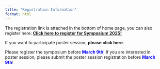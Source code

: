 ```yaml
---
title: "Registration Information"
format: html
---
```


The registration link is attached in the bottom of home page, you can also register here: [**Click here to register for Symposium 2025!**](https://docs.google.com/forms/d/1ffdseLSD7huGeLGM9XA5rOT_QWahWa48HFMJgIoB1sA/edit)

If you want to participate poster session, **please click here**.

Please register the symposium before [**March 9th**]{style="color:blue;"}! If you are interested in poster session, please submit the poster session registration before [**March 9th**]{style="color:blue;"}!
